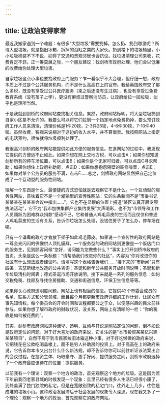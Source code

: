```yaml
---
---
---
```

title: 让政治变得家常
---







最近我搬家遇到一个难题：有很多“大型垃圾”需要扔掉，怎么扔、扔到哪里呢？所谓大型垃圾，就是指旧冰箱、拆掉的浴缸之类的大家伙。扔到楼下的垃圾桶里，小小垃圾桶装不下不说，妨碍了交通和景观邻居也会抗议。找垃圾清理公司来收，花费肯定不菲。正一筹莫展之际，一个朋友建议：找剑桥市政府处理，他们会以低廉的收费给你处理大型垃圾。

自家垃圾这点小事也要找政府上门服务？乍一看似乎不大合理，但仔细一想，政府本质上不过是个公共服务机构，而不是什么高高在上的官府。我给英国政府交了那么多税，既没有享受过公共医疗服务（来之后还没有生过病），也没有享受过免费教育系统（没有孩子上学），更没有麻烦过警察消防员，让政府给拉一回垃圾，似乎也是理所当然。

于是我就到剑桥的政府网站查找相关信息。果然，政府网站标明，将大型垃圾扔到自家小区是不允许的。我要么可以将它们拉到一个指定地点免费扔掉，要么预订政府工作人员来清理，清理价格是1件20镑，2-3件26镑，4-6件30镑，7-10件40镑。虽然收费，客观来说相对于这边的收入水平，并不算很贵。我按照网站上指定的电话预约，很快就将垃圾顺利处理了。

我很高兴剑桥的政府网站能提供如此方便的服务信息。在逛网站的过程中，我发现它提供的方便远不止如此。如果你想在网上交地方税，可以点击A；如果你想知道剑桥所有的停车场位置，可以点击B；如果你是个无家可归者，可以点击C寻求帮助；如果你想住上政府补助房，点击D；如果你想抱怨隔壁的装修噪音，点击E；如果你对某个公务员的服务不满，点击F……总之，剑桥政府网站显然把自己定位成了一个互动型的服务性网站。

理解一个东西是什么，最便捷的方式恐怕就是去观察它不是什么。一个互动型的服务性网站，意味着它不是一个灌输型的宣传性网站：它的头条新闻不是“市委书记某某某在某某某会议中指出……”，它也不在显眼的位置上报道“某区认真开展专项执法活动”，它不为“我市加快集群产业集约发展”大声喝彩，也不为“市领导和工作人员踊跃为困难群众捐款”感动不已，它和普通人鸡毛蒜皮的生活而且仅仅和普通人鸡毛蒜皮的生活有关系，告诉你垃圾怎么处理，没钱住房子了怎么办，停车场在哪。

只有一个谦卑的政府才肯放下架子如此鸡毛蒜皮。如果说一个宣传性的政府网站是一尊金光闪闪的佛像供人顶礼膜拜，一个服务型的政府网站则更像是一个饭店门口的服务生，见到顾客问候“您好，请问能为您做些什么？”事实上打开剑桥市政府的首页，头条是这么一条标题：“请帮助我们改进你的社区”，内容为“你对改进你的社区有什么想法或者建议吗，请填写这个表格告诉我们……”接下来的“市新闻”只有四条：吉瑟斯绿地改造的公共咨询；圣诞和新年公共服务开放时间说明；圣诞和新年垃圾清扫时间表；德式圣诞市场开放说明。接下来就是一系列的服务信息：如何交税免税、找房及寻找住房援助、交通和街道信息、环保卫生信息等等。

如果你关心政府透明度问题，网站上也有相当的信息。它提供42个市委会成员的名单、联系方式和分管领域，而且每个月都更新市政府详细的工作计划，让民众有事先知情权。每个委员会的开会时间和议程都要公之于众，以便感兴趣的民众前往参与。如果你想了解市政府的财政状况，没关系，网站上有清晰的一栏：“你的税收是如何被花费的”。

其实，剑桥市政府网站这种谦卑、透明、互动与其说是网站定位的问题，倒不如说是政府定位的问题。对于好大喜功的政府来说，它关注的是“本市投资某某亿兴建某某项目”，自然不屑于到市民家拉旧冰箱这种小事。对于好吃懒做的政府来说，它把钱花在公款吃喝盖楼上，而不是穷人补助房的投资上。对于高高在上的政府来说，它告诉你本市又出台什么什么新法规，却不告诉你你可以前往听证该法案出台的会议过程。在投资主体、巧取豪夺、游手好闲、提供服务之间，剑桥市政府选择了一个政府最应该待在的位置：提供服务。

以前我有一个理论：观察一个地方的政治，首先观察这个地方的垃圾。这是因为若干年前我回老家县城的时候发现一个现象：县里已经有很多人生活已经很小康了，到处盖满了独门独院的私宅，但是在宽敞别致的私宅门口，往外走上几步，往往是成堆的垃圾小山。这种政治发展滞后于社会发展的现象令人深思。现在我又多了一个理论：观察一个地方的政治，首先观察它的政府网站。